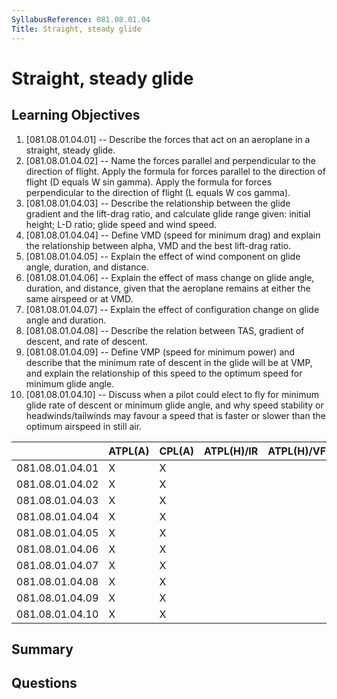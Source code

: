 ```yaml
---
SyllabusReference: 081.08.01.04
Title: Straight, steady glide
---
```


# Straight, steady glide

## Learning Objectives

1. [081.08.01.04.01] -- Describe the forces that act on an aeroplane in a
   straight, steady glide.
2. [081.08.01.04.02] -- Name the forces parallel and perpendicular to the
   direction of flight. Apply the formula for forces parallel to the direction
   of flight (D equals W sin gamma). Apply the formula for forces perpendicular
   to the direction of flight (L equals W cos gamma).
3. [081.08.01.04.03] -- Describe the relationship between the glide gradient and
   the lift-drag ratio, and calculate glide range given: initial height; L-D
   ratio; glide speed and wind speed.
4. [081.08.01.04.04] -- Define VMD (speed for minimum drag) and explain the
   relationship between alpha, VMD and the best lift-drag ratio.
5. [081.08.01.04.05] -- Explain the effect of wind component on glide angle,
   duration, and distance.
6. [081.08.01.04.06] -- Explain the effect of mass change on glide angle,
   duration, and distance, given that the aeroplane remains at either the same
   airspeed or at VMD.
7. [081.08.01.04.07] -- Explain the effect of configuration change on glide
   angle and duration.
8. [081.08.01.04.08] -- Describe the relation between TAS, gradient of descent,
   and rate of descent.
9. [081.08.01.04.09] -- Define VMP (speed for minimum power) and describe that
   the minimum rate of descent in the glide will be at VMP, and explain the
   relationship of this speed to the optimum speed for minimum glide angle.
10. [081.08.01.04.10] -- Discuss when a pilot could elect to fly for minimum
    glide rate of descent or minimum glide angle, and why speed stability or
    headwinds/tailwinds may favour a speed that is faster or slower than the
    optimum airspeed in still air.

|                 | ATPL(A) | CPL(A) | ATPL(H)/IR | ATPL(H)/VFR | CPL(H) | IR  | CBIR(A) |
| --------------- | ------- | ------ | ---------- | ----------- | ------ | --- | ------- |
| 081.08.01.04.01 | X       | X      |            |             |        |     |         |
| 081.08.01.04.02 | X       | X      |            |             |        |     |         |
| 081.08.01.04.03 | X       | X      |            |             |        |     |         |
| 081.08.01.04.04 | X       | X      |            |             |        |     |         |
| 081.08.01.04.05 | X       | X      |            |             |        |     |         |
| 081.08.01.04.06 | X       | X      |            |             |        |     |         |
| 081.08.01.04.07 | X       | X      |            |             |        |     |         |
| 081.08.01.04.08 | X       | X      |            |             |        |     |         |
| 081.08.01.04.09 | X       | X      |            |             |        |     |         |
| 081.08.01.04.10 | X       | X      |            |             |        |     |         |

## Summary

## Questions
